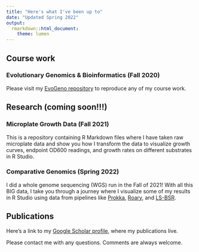 ```yaml
---
title: "Here's what I've been up to"
date: "Updated Spring 2022"
output:
  rmarkdown::html_document:
    theme: lumen
---
```


## Course work

### Evolutionary Genomics & Bioinformatics (Fall 2020)

Please visit my [EvoGeno repository](https://github.com/margarethilliard/genomics-course) to reproduce any of my course work. 

## Research (coming soon!!!)

### Microplate Growth Data (Fall 2021)

This is a repository containing R Markdown files where I have taken raw microplate data and show you how I transform the data to visualize growth curves, endpoint OD600 readings, and growth rates on different substrates in R Studio.

### Comparative Genomics (Spring 2022)

I did a whole genome sequencing (WGS) run in the Fall of 2021! With all this BIG data, I take you through a journey where I visualize some of my results in R Studio using data from pipelines like [Prokka](https://github.com/tseemann/prokka), [Roary](https://github.com/sanger-pathogens/Roary), and [LS-BSR](https://github.com/jasonsahl/LS-BSR). 

## Publications 

Here's a link to my [Google Scholar profile](https://scholar.google.com/citations?user=3Rg81DoAAAAJ&hl=en), where my publications live. 

Please contact me with any questions. Comments are always welcome. 
